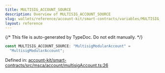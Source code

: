 ```yaml
---
title: MULTISIG_ACCOUNT_SOURCE
description: Overview of MULTISIG_ACCOUNT_SOURCE
slug: wallets/reference/account-kit/smart-contracts/variables/MULTISIG_ACCOUNT_SOURCE
layout: reference
---
```


{/* This file is auto-generated by TypeDoc. Do not edit manually. */}

```ts
const MULTISIG_ACCOUNT_SOURCE: "MultisigModularAccount" =
  "MultisigModularAccount";
```

Defined in: [account-kit/smart-contracts/src/msca/account/multisigAccount.ts:26](https://github.com/alchemyplatform/aa-sdk/blob/ad165355d980f9a16dd388088895bfc851df8656/account-kit/smart-contracts/src/msca/account/multisigAccount.ts#L26)
